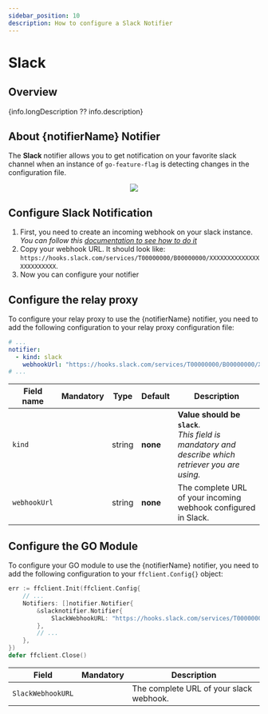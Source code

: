```yaml
---
sidebar_position: 10
description: How to configure a Slack Notifier
---
```


# Slack

## Overview
{info.longDescription ?? info.description}

## About {notifierName} Notifier
The **Slack** notifier allows you to get notification on your favorite slack channel when an instance of `go-feature-flag` is detecting changes in the configuration file.

<center><img src="/docs/notifier/slack_notification.png" /></center>

## Configure Slack Notification
1. First, you need to create an incoming webhook on your slack instance.
*You can follow this [documentation to see how to do it](https://api.slack.com/messaging/webhooks#getting_started)*
2. Copy your webhook URL.
It should look like: `https://hooks.slack.com/services/T00000000/B00000000/XXXXXXXXXXXXXXXXXXXXXXXX`.
3. Now you can configure your notifier

## Configure the relay proxy

To configure your relay proxy to use the {notifierName} notifier, you need to add the following
configuration to your relay proxy configuration file:

```yaml title="goff-proxy.yaml"
# ...
notifier:
  - kind: slack
    webhookUrl: "https://hooks.slack.com/services/T00000000/B00000000/XXXXXXXXXXXXXXXXXXXXXXXX"
# ...
```
| Field name   |   Mandatory   | Type   | Default  | Description                                                                                            |
|--------------|:-------------:|--------|----------|--------------------------------------------------------------------------------------------------------|
| `kind`       | <Mandatory /> | string | **none** | **Value should be `slack`**.<br/>_This field is mandatory and describe which retriever you are using._ |
| `webhookUrl` | <Mandatory /> | string | **none** | The complete URL of your incoming webhook configured in Slack.                                         |

## Configure the GO Module
To configure your GO module to use the {notifierName} notifier, you need to add the following
configuration to your `ffclient.Config{}` object:

```go title="example.go"
err := ffclient.Init(ffclient.Config{
    // ...
    Notifiers: []notifier.Notifier{
        &slacknotifier.Notifier{
            SlackWebhookURL: "https://hooks.slack.com/services/T00000000/B00000000/XXXXXXXXXXXXXXXXXXXXXXXX",
        },
        // ...
    },
})
defer ffclient.Close()
```

| **Field**         | **Mandatory** | **Description**                         |
|-------------------|:-------------:|-----------------------------------------|
| `SlackWebhookURL` | <Mandatory /> | The complete URL of your slack webhook. |
